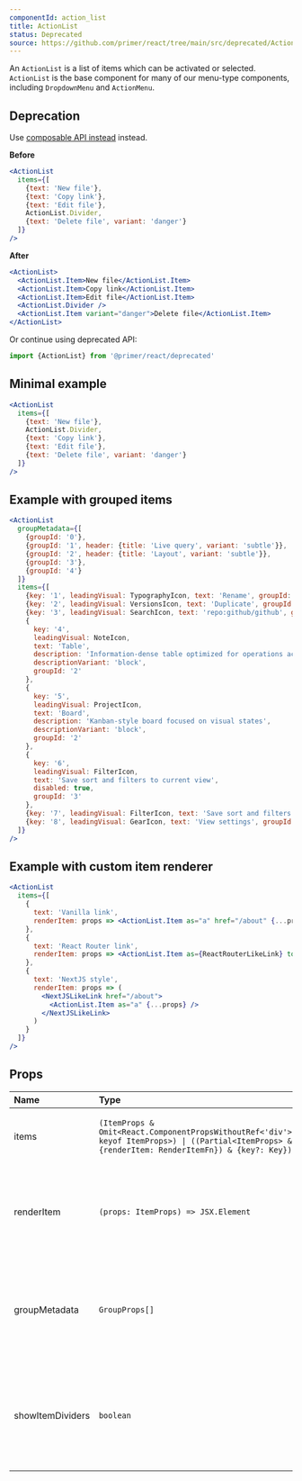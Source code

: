 ```yaml
---
componentId: action_list
title: ActionList
status: Deprecated
source: https://github.com/primer/react/tree/main/src/deprecated/ActionList
---
```


An `ActionList` is a list of items which can be activated or selected. `ActionList` is the base component for many of our menu-type components, including `DropdownMenu` and `ActionMenu`.

## Deprecation

Use [composable API instead](/ActionList) instead.

**Before**

```jsx
<ActionList
  items={[
    {text: 'New file'},
    {text: 'Copy link'},
    {text: 'Edit file'},
    ActionList.Divider,
    {text: 'Delete file', variant: 'danger'}
  ]}
/>
```

**After**

```jsx
<ActionList>
  <ActionList.Item>New file</ActionList.Item>
  <ActionList.Item>Copy link</ActionList.Item>
  <ActionList.Item>Edit file</ActionList.Item>
  <ActionList.Divider />
  <ActionList.Item variant="danger">Delete file</ActionList.Item>
</ActionList>
```

Or continue using deprecated API:

```js
import {ActionList} from '@primer/react/deprecated'
```

## Minimal example

```jsx live deprecated
<ActionList
  items={[
    {text: 'New file'},
    ActionList.Divider,
    {text: 'Copy link'},
    {text: 'Edit file'},
    {text: 'Delete file', variant: 'danger'}
  ]}
/>
```

## Example with grouped items

```jsx live deprecated
<ActionList
  groupMetadata={[
    {groupId: '0'},
    {groupId: '1', header: {title: 'Live query', variant: 'subtle'}},
    {groupId: '2', header: {title: 'Layout', variant: 'subtle'}},
    {groupId: '3'},
    {groupId: '4'}
  ]}
  items={[
    {key: '1', leadingVisual: TypographyIcon, text: 'Rename', groupId: '0', trailingVisual: '⌘R'},
    {key: '2', leadingVisual: VersionsIcon, text: 'Duplicate', groupId: '0'},
    {key: '3', leadingVisual: SearchIcon, text: 'repo:github/github', groupId: '1'},
    {
      key: '4',
      leadingVisual: NoteIcon,
      text: 'Table',
      description: 'Information-dense table optimized for operations across teams',
      descriptionVariant: 'block',
      groupId: '2'
    },
    {
      key: '5',
      leadingVisual: ProjectIcon,
      text: 'Board',
      description: 'Kanban-style board focused on visual states',
      descriptionVariant: 'block',
      groupId: '2'
    },
    {
      key: '6',
      leadingVisual: FilterIcon,
      text: 'Save sort and filters to current view',
      disabled: true,
      groupId: '3'
    },
    {key: '7', leadingVisual: FilterIcon, text: 'Save sort and filters to new view', groupId: '3'},
    {key: '8', leadingVisual: GearIcon, text: 'View settings', groupId: '4', trailingVisual: ArrowRightIcon}
  ]}
/>
```

## Example with custom item renderer

```jsx deprecated
<ActionList
  items={[
    {
      text: 'Vanilla link',
      renderItem: props => <ActionList.Item as="a" href="/about" {...props} />
    },
    {
      text: 'React Router link',
      renderItem: props => <ActionList.Item as={ReactRouterLikeLink} to="/about" {...props} />
    },
    {
      text: 'NextJS style',
      renderItem: props => (
        <NextJSLikeLink href="/about">
          <ActionList.Item as="a" {...props} />
        </NextJSLikeLink>
      )
    }
  ]}
/>
```

## Props

| Name             | Type                                                                                                                                              |      Default      | Description                                                                                                                                             |
| :--------------- | :------------------------------------------------------------------------------------------------------------------------------------------------ | :---------------: | :------------------------------------------------------------------------------------------------------------------------------------------------------ |
| items            | `(ItemProps & Omit<React.ComponentPropsWithoutRef<'div'>, keyof ItemProps>) \| ((Partial<ItemProps> & {renderItem: RenderItemFn}) & {key?: Key})` |    `undefined`    | Required. A list of item objects conforming to the `ActionList.Item` props interface.                                                                   |
| renderItem       | `(props: ItemProps) => JSX.Element`                                                                                                               | `ActionList.Item` | Optional. If defined, each item in `items` will be passed to this function, allowing for `ActionList`-wide custom item rendering.                       |
| groupMetadata    | `GroupProps[]`                                                                                                                                    |    `undefined`    | Optional. If defined, `ActionList` will group `items` into `ActionList.Group`s separated by `ActionList.Divider` according to their `groupId` property. |
| showItemDividers | `boolean`                                                                                                                                         |      `false`      | Optional. If `true` dividers will be displayed above each `ActionList.Item` which does not follow an `ActionList.Header` or `ActionList.Divider`        |
